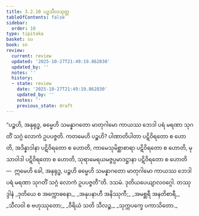 ```yaml
---
title: 3.2.10 ပဉ္စသီလသုတ္တ
tableOfContents: false
sidebar:
  order: 10
type: tipitaka
basket: su
book: sn
review:
  current: review
  updated: '2025-10-27T21:49:19.862830'
  updated_by: ''
  notes: ''
  history:
  - state: review
    date: '2025-10-27T21:49:19.862830'
    updated_by: ''
    notes: ''
    previous_state: draft
---
```



<ReviewStatus review={frontmatter.review} showDetails={true} />

<HypothesisAnnotation frontmatter={frontmatter} />

<DynamicBreadcrumb />

<Division number="303" book="sn" e="ch" v="18" p="324">

<Paragraph number="1293" book="sn">
“ပဉ္စဟိ, အနုရုဒ္ဓ, ဓမ္မေဟိ သမန္နာဂတော မာတုဂါမော ကာယဿ ဘေဒါ ပရံ မရဏာ သုဂတိံ သဂ္ဂံ လောကံ ဥပပဇ္ဇတိ. ကတမေဟိ ပဉ္စဟိ? ပါဏာတိပါတာ ပဋိဝိရတော စ ဟောတိ, အဒိန္နာဒါနာ ပဋိဝိရတော စ ဟောတိ, ကာမေသုမိစ္ဆာစာရာ ပဋိဝိရတော စ ဟောတိ, မုသာဝါဒါ ပဋိဝိရတော စ ဟောတိ, သုရာမေရယမဇ္ဇပ္ပမာဒဋ္ဌာနာ ပဋိဝိရတော စ ဟောတိ—  ဣမေဟိ ခေါ, အနုရုဒ္ဓ, ပဉ္စဟိ ဓမ္မေဟိ သမန္နာဂတော မာတုဂါမော ကာယဿ ဘေဒါ ပရံ မရဏာ သုဂတိံ သဂ္ဂံ လောကံ ဥပပဇ္ဇတီ”တိ.

</Paragraph>
</Division>

<Paragraph number="1294" type="center" book="sn">
ဒသမံ.



</Paragraph>

<Paragraph number="1295" type="center" book="sn">
ဒုတိယပေယျာလဝဂ္ဂေါ.



</Paragraph>

<Paragraph number="1296" type="center" book="sn">
တဿုဒ္ဒါနံ


</Paragraph>

<Paragraph number="1297" type="verses" book="sn">
_ဒုတိယေ စ အက္ကောဓနော,_  
_အနုပနာဟီ အနိဿုကီ;_  
_အမစ္ဆရီ အနတိစာရီ,_  
_သီလဝါ စ ဗဟုဿုတော;_  
_ဝီရိယံ သတိ သီလဉ္စ,_  
_သုက္ကပက္ခေ ပကာသိတော._
</Paragraph>